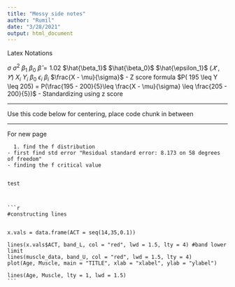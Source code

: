 ```yaml
---
title: "Messy side notes"
author: "Rumil"
date: "3/28/2021"
output: html_document
---
```


Latex Notations

$\sigma$
$\sigma^2$
$\beta_{1}$
$\beta_{0}$
$\hat{\beta}=1.02$
$\hat{\beta_1}$
$\hat{\beta_0}$
$\hat{\epsilon_1}$
($\bar{𝑋}$ , $\bar{𝑌}$)
$X_{i}$
$Y_{i}$ 
$\beta_{0}$ 
$\epsilon_{i}$ 
$\beta_{i}$ 
$\frac{X - \mu}{\sigma}$ - Z score formula
$P( 195 \leq  Y \leq  205) = P(\frac{195 - 200}{5}\leq \frac{X - \mu}{\sigma} \leq \frac{205 - 200}{5})$ - Standardizing using z score
  
 -------------------------
      
Use this code below for centering, place code chunk in between
    
    
<div align="center">
      
</div>
   
      
 -------------------------
 
For new page 
\newpage
      
      
      1. find the f distribution 
    - first find std error "Residual standard error: 8.173 on 58 degrees of freedom"
    - finding the f critical value
    
    
    test
    
    
    
    ```r
    
    
    #constructing lines
    
    
    x.vals = data.frame(ACT = seq(14,35,0.1))
    
    lines(x.vals$ACT, band_L, col = "red", lwd = 1.5, lty = 4) #band lower limit
    lines(muscle_data, band_U, col = "red", lwd = 1.5, lty = 4)
    plot(Age, Muscle, main = "TITLE", xlab = "xlabel", ylab = "ylabel")
    
    lines(Age, Muscle, lty = 1, lwd = 1.5)
    ```
    
    
    
